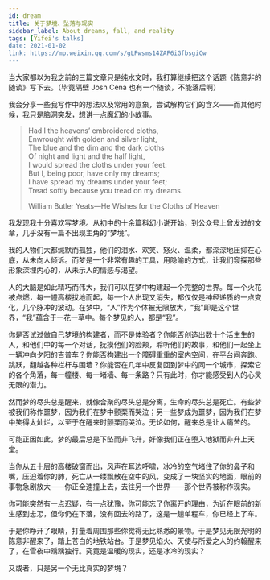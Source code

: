 ```yaml
---
id: dream
title: 关于梦境、坠落与现实
sidebar_label: About dreams, fall, and reality
tags: [Yifei's talks]
date: 2021-01-02
link: https://mp.weixin.qq.com/s/gLPwsms14ZAF6iGfbsgiCw
---
```



<DocMetadataBanner frontMatter={frontMatter} />

当大家都以为我之前的三篇文章只是纯水文时，我打算继续把这个话题《陈意非的随谈》写下去。（毕竟隔壁 Josh Cena 也有一个随谈，不能落后啊）

我会分享一些我写作中的想法以及常用的意象，尝试解构它们的含义——而其他时候，我只是脑洞突发，想讲一点魔幻的小故事。

> Had I the heavens’ embroidered cloths,  
> Enwrought with golden and silver light,  
> The blue and the dim and the dark cloths  
> Of night and light and the half light,  
> I would spread the cloths under your feet:  
> But I, being poor, have only my dreams;  
> I have spread my dreams under your feet;  
> Tread softly because you tread on my dreams.
>
> William Butler Yeats—He Wishes for the Cloths of Heaven

我发现我十分喜欢写梦境。从初中的十余篇科幻小说开始，到公众号上曾发过的文章，几乎没有一篇不出现主角的“梦境”。

我的人物们大都缄默而孤独，他们的泪水、欢笑、怒火、温柔，都深深地压抑在心底，从未向人倾诉。而梦是一个非常有趣的工具，用隐喻的方式，让我们窥探那些形象深埋内心的，从未示人的情感与渴望。

人的大脑是如此精巧而伟大，我们可以在梦中构建起一个完整的世界。每一个火花被点燃，每一幢高楼拔地而起，每一个人出现又消失，都仅仅是神经递质的一点变化，几个脉冲的波动。在梦中，“人”作为个体被无限放大，“我”即是这个世界，“我”蕴含于一花一草中。每个梦见的人，都是“我”。

你是否试过做自己梦境的构建者，而不是体验者？你能否创造出数十个活生生的人，和他们中的每一个对话，抚摸他们的脸颊，聆听他们的故事，和他们一起坐上一辆冲向夕阳的吉普车？你能否构建出一个障碍重重的室内空间，在平台间奔跑、跳跃，翻越各种栏杆与围墙？你能否在几年中反复回到梦中的同一个城市，探索它的各个角落，每一幢楼、每一堵墙、每一条路？只有此时，你才能感受到人的心灵无限的潜力。

然而梦的尽头总是醒来，就像合聚的尽头总是分离，生命的尽头总是死亡。有些梦被我们称作噩梦，因为我们在梦中颤栗而哭泣；另一些梦成为噩梦，因为我们在梦中笑得太灿烂，以至于在醒来时颤栗而哭泣。无论如何，醒来总是让人痛苦的。

可能正因如此，梦的最后总是下坠而非飞升，好像我们正在堕入地狱而非升上天堂。

<Figure src="/img/./docs/Stories/dream/JGibibkelET69KSYobCgBALSL5DmFHicXQ0QWuZyuHm9tkfIvR1O78FibXGqI7HZB8bAm7VSHbD1uHtT2yhZO7On2A.jpeg"></Figure>

当你从五十层的高楼破窗而出，风声在耳边呼啸，冰冷的空气堵住了你的鼻子和嘴，压迫着你的肺，死亡从一缕飘散在空中的风，变成了一块坚实的地面，眼前的事物急剧放大——你正全速撞上去，去往另一个世界——那个世界被称作现实。

你可能突然有一点迟疑，有一点犹豫，你可能忘了你离开的理由，为近在眼前的新生感到忐忑，但你仍在下落，没有回去的路了，这是一趟单程车，你已经上了车。

于是你睁开了眼睛，打量着周围那些你觉得无比熟悉的景物。于是梦见无限光明的陈意非醒来了，踏上苍白的地铁站台。于是梦见焰火、天使与所爱之人的约翰醒来了，在雪夜中踽踽独行。究竟是温暖的现实，还是冰冷的现实？

又或者，只是另一个无比真实的梦境？
